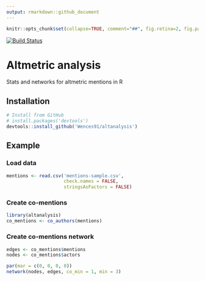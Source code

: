 ```yaml
---
output: rmarkdown::github_document
---
```


```r
knitr::opts_chunk$set(collapse=TRUE, comment="##", fig.retina=2, fig.path = "README_figs/README-")
```

[![Build Status](https://travis-ci.org/Wences91/altanalysis.svg?branch=master)](https://travis-ci.org/Wences91/altanalysis)

# Altmetric analysis
Stats and networks for altmetric mentions in R

## Installation

```r
# Install from GitHub
# install.packages('devtools')
devtools::install_github('Wences91/altanalysis')
```

## Example
### Load data
```r
mentions <- read.csv('mentions-sample.csv',
                     check.names = FALSE,
                     stringsAsFactors = FALSE)
```

### Create co-mentions
```r
library(altanalysis)
co_mentions <- co_authors(mentions)
```

### Create co-mentions network
```r
edges <- co_mentions$mentions
nodes <- co_mentions$actors

par(mar = c(0, 0, 0, 0))
network(nodes, edges, co_min = 1, min = 3)

```


